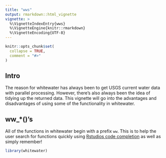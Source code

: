 ```yaml
---
title: "wws"
output: rmarkdown::html_vignette
vignette: >
  %\VignetteIndexEntry{wws}
  %\VignetteEngine{knitr::rmarkdown}
  %\VignetteEncoding{UTF-8}
---
```


```r
knitr::opts_chunk$set(
  collapse = TRUE,
  comment = "#>"
)
```
## Intro  

The reason for whitewater has always been to get USGS current water data with parallel processing. However, there's also always been the idea of tidying up the returned data. This vignette will go into the advantages and disadvantages of using some of the functionality in whitewater.  

## ww_*()'s  

All of the functions in whitewater begin with a prefix `ww`. This is to help the user search for functions quickly using [Rstudios code completion](https://support.rstudio.com/hc/en-us/articles/205273297-Code-Completion-in-the-RStudio-IDE) as well as simply remember! 
```r
library(whitewater)
```

